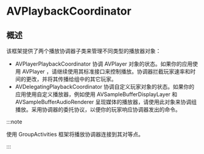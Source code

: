 # AVPlaybackCoordinator

<ToBePolishedAfterTranslation />

<OriginalSource
  title="AVPlaybackCoordinator"
  url="https://developer.apple.com/documentation/avfoundation/avplaybackcoordinator"
  summary="协调连接组中播放器播放的对象"
/>

## 概述

该框架提供了两个播放协调器子类来管理不同类型的播放器对象：

- AVPlayerPlaybackCoordinator 协调 AVPlayer 对象的状态。如果你的应用使用 AVPlayer ，请继续使用其标准接口来控制播放。协调器拦截玩家速率和时间的更改，并将其传播给组中的其它玩家。
- AVDelegatingPlaybackCoordinator 协调自定义玩家对象的状态。如果你的应用使用自定义播放器，例如使用 AVSampleBufferDisplayLayer 和 AVSampleBufferAudioRenderer 呈现媒体的播放器，请使用此对象来协调组播放。采用协调器的委托协议，以便你的玩家响应协调器发出的命令。

:::note

使用 GroupActivities 框架将播放协调器连接到其对等点。

:::
